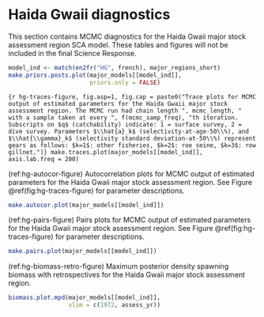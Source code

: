 # Haida Gwaii diagnostics

This section contains MCMC diagnostics for the Haida Gwaii major stock assessment region SCA model.
These tables and figures will not be included in the final Science Response.

```r
model_ind <- match(en2fr("HG", french), major_regions_short)
make.priors.posts.plot(major_models[[model_ind]],
                       priors.only = FALSE)
```

```{r hg-traces-figure, fig.asp=1, fig.cap = paste0("Trace plots for MCMC output of estimated parameters for the Haida Gwaii major stock assessment region. The MCMC run had chain length ", mcmc_length, " with a sample taken at every ", f(mcmc_samp_freq), "th iteration. Subscripts on $q$ (catchability) indicate: 1 = surface survey, 2 = dive survey. Parameters $\\hat{a}_k$ (selectivity-at-age-50\\%), and $\\hat{\\gamma}_k$ (selectivity standard deviation-at-50\\%) represent gears as follows: $k=1$: other fisheries, $k=2$: roe seine, $k=3$: row gillnet.")}
make.traces.plot(major_models[[model_ind]],
                 axis.lab.freq = 200)
```

(ref:hg-autocor-figure) Autocorrelation plots for MCMC output of estimated parameters for the Haida Gwaii major stock assessment region. See Figure \@ref(fig:hg-traces-figure) for parameter descriptions.
```r
make.autocor.plot(major_models[[model_ind]])
```

(ref:hg-pairs-figure) Pairs plots for MCMC output of estimated parameters for the Haida Gwaii major stock assessment region. See Figure \@ref(fig:hg-traces-figure) for parameter descriptions.
```r
make.pairs.plot(major_models[[model_ind]])
```

(ref:hg-biomass-retro-figure) Maximum posterior density spawning biomass with retrospectives for the Haida Gwaii major stock assessment region.
```r
biomass.plot.mpd(major_models[[model_ind]],
                 xlim = c(1972, assess_yr))
```
